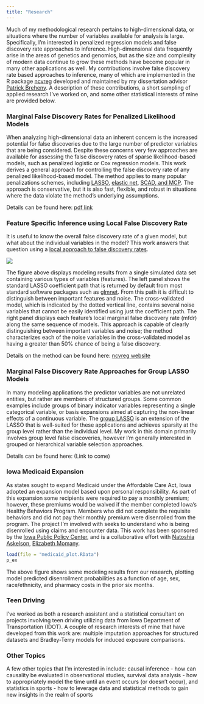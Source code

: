 ```yaml
---
title: "Research"
---
```


Much of my methodological research pertains to high-dimensional data, or situations where the number of variables available for analysis is large.  Specifically, I'm interested in penalized regression models and false discovery rate approaches to inference.  High-dimensional data frequently arise in the areas of genetics and genomics, but as the size and complexity of modern data continue to grow these methods have become popular in many other applications as well.  My contributions involve false discovery rate based approaches to inference, many of which are implemented in the R package [ncvreg](https://cran.r-project.org/web/packages/ncvreg/index.html) developed and maintained by my dissertation advisor [Patrick Breheny](http://myweb.uiowa.edu/pbreheny/index.html).  A description of these contributions, a short sampling of applied research I've worked on, and some other statistical interests of mine are provided below.

### Marginal False Discovery Rates for Penalized Likelihood Models

When analyzing high-dimensional data an inherent concern is the increased potential for false discoveries due to the large number of predictor variables that are being considered.  Despite these concerns very few approaches are available for assessing the false discovery rates of sparse likelihood-based models, such as penalized logistic or Cox regression models.  This work derives a general approach for controlling the false discovery rate of any penalized likelihood-based model.  The method applies to many popular penalizations schemes, including [LASSO](http://statweb.stanford.edu/~tibs/lasso.html), [elastic net](https://en.wikipedia.org/wiki/Elastic_net_regularization), [SCAD, and MCP](http://myweb.uiowa.edu/pbreheny/7600/s16/notes/2-29.pdf).  The approach is conservative, but it is also fast, flexible, and robust in situations where the data violate the method's underlying assumptions.

Details can be found here: [pdf link](https://arxiv.org/pdf/1710.11459.pdf)

### Feature Specific Inference using Local False Discovery Rate 

It is useful to know the overall false discovery rate of a given model, but what about the individual variables in the model?  This work answers that question using a [local approach to false discovery rates](http://statweb.stanford.edu/~ckirby/brad/LSI/chapter5.pdf).

<img align = "middle" src="locfdr_plot.png"> 

The figure above displays modeling results from a single simulated data set containing various types of variables (features).  The left panel shows the standard LASSO coefficient path that is returned by default from most standard software packages such as [glmnet]( https://cran.r-project.org/web/packages/glmnet/index.html).  From this path it is difficult to distinguish between important features and noise.  The cross-validated model, which is indicated by the dotted vertical line, contains several noise variables that cannot be easily identified using just the coefficient path.  The right panel displays each feature's local marginal false discovery rate (mfdr) along the same sequence of models.  This approach is capable of clearly distinguishing between important variables and noise; the method characterizes each of the noise variables in the cross-validated model as having a greater than 50% chance of being a false discovery.

Details on the method can be found here: [ncvreg website](http://pbreheny.github.io/ncvreg/)

### Marginal False Discovery Rate Approaches for Group LASSO Models

In many modeling applications the predictor variables are not unrelated entities, but rather are members of structured groups.  Some common examples include groups of binary indicator variables representing a single categorical variable, or basis expansions aimed at capturing the non-linear effects of a continuous variable.  The [group LASSO](http://myweb.uiowa.edu/pbreheny/7600/s16/notes/4-27.pdf) is an extension of the LASSO that is well-suited for these applications and achieves sparsity at the group level rather than the individual level.  My work in this domain primarily involves group level false discoveries, however I'm generally interested in grouped or hierarchical variable selection approaches.

Details can be found here: (Link to come)

### Iowa Medicaid Expansion

As states sought to expand Medicaid under the Affordable Care Act, Iowa adopted an expansion model based upon personal responsibility.  As part of this expansion some recipients were required to pay a monthly premium; however, these premiums would be waived if the member completed Iowa's Healthy Behaviors Program.  Members who did not complete the requisite behaviors and did not pay their monthly premium were disenrolled from the program.  The project I'm involved with seeks to understand who is being disenrolled using claims and encounter data.  This work has been sponsored by the [Iowa Public Policy Center](http://ppc.uiowa.edu/), and is a collaborative effort with [Natoshia Askelson](http://ppc.uiowa.edu/people/natoshia-askelson), [Elizabeth Momany](http://ppc.uiowa.edu/people/elizabeth-momany).

```r
load(file = "medicaid_plot.RData")
p_ex
```

The above figure shows some modeling results from our research, plotting model predicted disenrollment probabilities as a function of age, sex, race/ethnicity, and pharmacy costs in the prior six months.

### Teen Driving

I've worked as both a research assistant and a statistical consultant on projects involving teen driving utilizing data from Iowa Department of Transportation (IDOT).  A couple of research interests of mine that have developed from this work are: multiple imputation approaches for structured datasets and Bradley-Terry models for induced exposure comparisons.

### Other Topics

A few other topics that I'm interested in include: causal inference - how can causality be evaluated in observational studies, survival data analysis - how to appropriately model the time until an event occurs (or doesn't occur), and statistics in sports - how to leverage data and statistical methods to gain new insights in the realm of sports